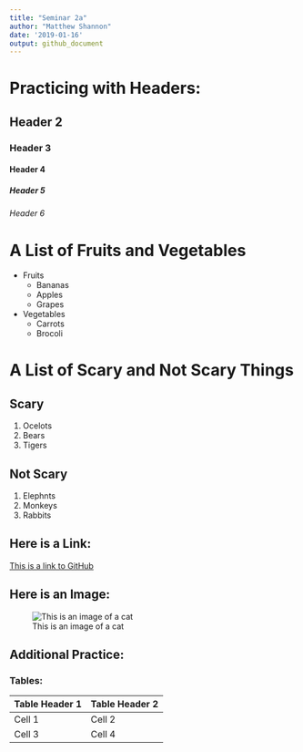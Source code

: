 ```yaml
---
title: "Seminar 2a"
author: "Matthew Shannon"
date: '2019-01-16'
output: github_document
---
```


# Practicing with Headers:
## Header 2
### Header 3
#### Header 4
##### Header 5
###### Header 6

# A List of Fruits and Vegetables
* Fruits
    * Bananas
    * Apples
    * Grapes
* Vegetables
    + Carrots
    + Brocoli
    
# A List of Scary and Not Scary Things
## Scary
1. Ocelots
2. Bears 
3. Tigers

## Not Scary
1. Elephnts
2. Monkeys
3. Rabbits

## Here is a Link:
[This is a link to GitHub](https://github.com/)

## Here is an Image:
![This is an image of a cat](https://upload.wikimedia.org/wikipedia/commons/thumb/3/3a/Cat03.jpg/1200px-Cat03.jpg)

## Additional Practice:

### Tables:

Table Header 1 | Table Header 2
---------------|-----------------
Cell 1 | Cell 2
Cell 3 | Cell 4